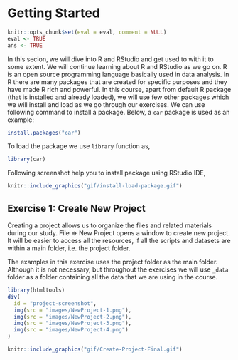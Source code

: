 # Getting Started

```r
knitr::opts_chunk$set(eval = eval, comment = NULL)
eval <- TRUE
ans <- TRUE
```

In this secion, we will dive into R and RStudio and get used to with it to some extent. We will continue learning about R and RStudio as we go on. R is an open source programming language basically used in data analysis. In R there are many packages that are created for specific purposes and they have made R rich and powerful. In this course, apart from default R package (that is installed and already loaded), we will use few other packages which we will install and load as we go through our exercises. We can use following command to install a package. Below, a `car` package is used as an example:

```r
install.packages("car")
```

To load the package we use `library` function as,

```r
library(car)
```

Following screenshot help you to install package using RStudio IDE,

```r
knitr::include_graphics("gif/install-load-package.gif")
```


## Exercise 1: Create New Project
Creating a project allows us to organize the files and related materials during our study. File => New Project opens a window to create new project. It will be easier to access all the resources, if all the scripts and datasets are within a main folder, i.e. the project folder.

The examples in this exercise uses the project folder as the main folder. Although it is not necessary, but throughout the exercises we will use `_data` folder as a folder containing all the data that we are using in the course.

```r
library(htmltools)
div(
  id = "project-screenshot",
  img(src = "images/NewProject-1.png"),
  img(src = "images/NewProject-2.png"),
  img(src = "images/NewProject-3.png"),
  img(src = "images/NewProject-4.png")
)
```


```r
knitr::include_graphics("gif/Create-Project-Final.gif")
```


